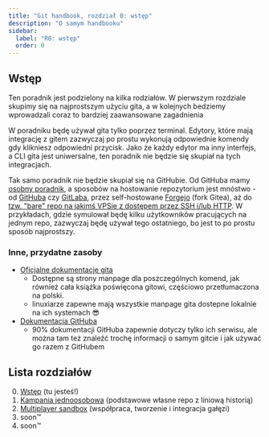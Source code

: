 ```yaml
---
title: "Git handbook, rozdział 0: wstęp"
description: "O samym handbooku"
sidebar:
  label: "R0: wstęp"
  order: 0
---
```


## Wstęp

Ten poradnik jest podzielony na kilka rodziałów.
W pierwszym rozdziale skupimy się na najprostszym użyciu gita, a w kolejnych bedziemy wprowadzali coraz to bardziej zaawansowane zagadnienia

W poradniku będę używał gita tylko poprzez terminal.
Edytory, które mają integrację z gitem zazwyczaj po prostu wykonują odpowiednie komendy gdy klikniesz odpowiedni przycisk.
Jako że każdy edytor ma inny interfejs, a CLI gita jest uniwersalne, ten poradnik nie będzie się skupiał na tych integracjach.

Tak samo poradnik nie będzie skupiał się na GitHubie.
Od GitHuba mamy [osobny poradnik](/github), a sposobów na hostowanie repozytorium jest mnóstwo -
od [GitHuba](https://github.com) czy [GitLaba](https://gitlab.com),
przez self-hostowane [Forgejo](https://forgejo.org) (fork Gitea),
aż do [tzw. "bare" repo na jakimś VPSie z dostępem przez SSH i/lub HTTP](https://git-scm.com/book/en/v2/Git-on-the-Server-The-Protocols).
W przykładach, gdzie symulował będę kilku użytkowników pracujących na jednym repo, zazwyczaj będę używał tego ostatniego, bo jest to po prostu sposób najprostszy.

### Inne, przydatne zasoby

- [Oficjalne dokumentacje gita](https://git-scm.com/doc)
  - Dostępne są strony manpage dla poszczególnych komend, jak również cała książka poświęcona gitowi, częściowo przetłumaczona na polski.
  - linuxiarze zapewne mają wszystkie manpage gita dostepne lokalnie na ich systemach 😎
- [Dokumentacja GitHuba](https://docs.github.com/en/get-started)
  - 90% dokumentacji GitHuba zapewnie dotyczy tylko ich serwisu, ale można tam też znaleźć trochę informacji o samym gitcie i jak używać go razem z GitHubem

## Lista rozdziałów

0. [Wstęp](/git/0-intro) (tu jesteś!)
1. [Kampania jednoosobowa](/git/1-singleplayer) (podstawowe własne repo z liniową historią)
2. [Multiplayer sandbox](/git/2-multiplayer) (współpraca, tworzenie i integracja gałęzi)
3. soon™
4. soon™
